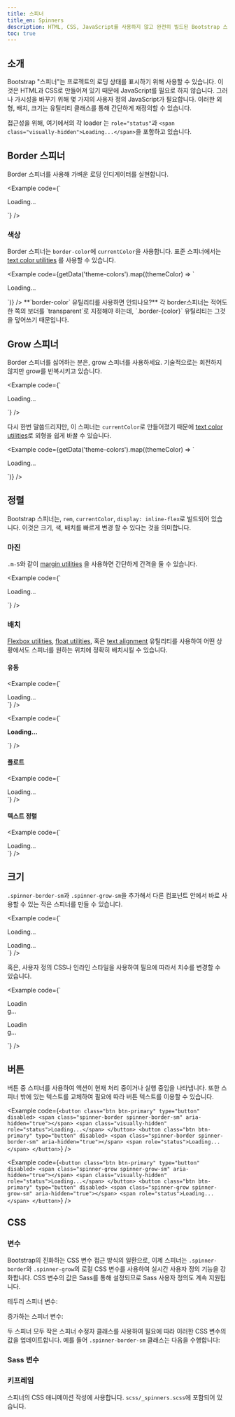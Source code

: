 ```yaml
---
title: 스피너
title_en: Spinners
description: HTML, CSS, JavaScript를 사용하지 않고 완전히 빌드된 Bootstrap 스피너를 사용하여 컴포넌트나 페이지의 로딩 상태를 표시합니다.
toc: true
---
```



## 소개

Bootstrap "스피너"는 프로젝트의 로딩 상태를 표시하기 위해 사용할 수 있습니다. 이것은 HTML과 CSS로 만들어져 있기 때문에 JavaScript를 필요로 하지 않습니다. 그러나 가시성을 바꾸기 위해 몇 가지의 사용자 정의 JavaScript가 필요합니다. 이러한 외형, 배치, 크기는 유틸리티 클래스를 통해 간단하게 재정의할 수 있습니다.

접근성을 위해, 여기에서의 각 loader 는 `role="status"`과 `<span class="visually-hidden">Loading...</span>`을 포함하고 있습니다.

<Callout name="info-prefersreducedmotion" />

## Border 스피너

Border 스피너를 사용해 가벼운 로딩 인디게이터를 실현합니다.

<Example code={`<div class="spinner-border" role="status">
  <span class="visually-hidden">Loading...</span>
</div>`} />

### 색상

Border 스피너는 `border-color`에 `currentColor`을 사용합니다. 표준 스피너에서는 [text color utilities][color] 를 사용할 수 있습니다.

<Example code={getData('theme-colors').map((themeColor) => `<div class="spinner-border text-${themeColor.name}" role="status">
    <span class="visually-hidden">Loading...</span>
  </div>`)} />

<Callout type="info">
**`border-color` 유틸리티를 사용하면 안되나요?** 각 border스피너는 적어도 한 쪽의 보더를 `transparent`로 지정해야 하는데, `.border-{color}` 유틸리티는 그것을 덮어쓰기 때문입니다.
</Callout>

## Grow 스피너

Border 스피너를 싫어하는 분은, grow 스피너를 사용하세요. 기술적으로는 회전하지 않지만 grow를 반복시키고 있습니다.

<Example code={`<div class="spinner-grow" role="status">
  <span class="visually-hidden">Loading...</span>
</div>`} />

다시 한번 말씀드리지만, 이 스피너는 `currentColor`로 만들어졌기 때문에 [text color utilities][color]로 외형을 쉽게 바꿀 수 있습니다.

<Example code={getData('theme-colors').map((themeColor) => `<div class="spinner-grow text-${themeColor.name}" role="status">
    <span class="visually-hidden">Loading...</span>
  </div>`)} />

## 정렬

Bootstrap 스피너는, `rem`, `currentColor`, `display: inline-flex`로 빌드되어 있습니다. 이것은 크기, 색, 배치를 빠르게 변경 할 수 있다는 것을 의미합니다.

### 마진

`.m-5`와 같이 [margin utilities][margin] 을 사용하면 간단하게 간격을 둘 수 있습니다.

<Example code={`<div class="spinner-border m-5" role="status">
  <span class="visually-hidden">Loading...</span>
</div>`} />

### 배치

[Flexbox utilities][flex], [float utilities][float], 혹은 [text alignment][text] 유틸리티를 사용하여 어떤 상황에서도 스피너를 원하는 위치에 정확히 배치시킬 수 있습니다.

#### 유동

<Example code={`<div class="d-flex justify-content-center">
  <div class="spinner-border" role="status">
    <span class="visually-hidden">Loading...</span>
  </div>
</div>`} />

<Example code={`<div class="d-flex align-items-center">
  <strong role="status">Loading...</strong>
  <div class="spinner-border ms-auto" aria-hidden="true"></div>
</div>`} />

#### 플로트

<Example code={`<div class="clearfix">
  <div class="spinner-border float-end" role="status">
    <span class="visually-hidden">Loading...</span>
  </div>
</div>`} />

#### 텍스트 정렬

<Example code={`<div class="text-center">
  <div class="spinner-border" role="status">
    <span class="visually-hidden">Loading...</span>
  </div>
</div>`} />

## 크기

`.spinner-border-sm`과 `.spinner-grow-sm`을 추가해서 다른 컴포넌트 안에서 바로 사용할 수 있는 작은 스피너를 만들 수 있습니다.

<Example code={`<div class="spinner-border spinner-border-sm" role="status">
  <span class="visually-hidden">Loading...</span>
</div>
<div class="spinner-grow spinner-grow-sm" role="status">
  <span class="visually-hidden">Loading...</span>
</div>`} />

혹은, 사용자 정의 CSS나 인라인 스타일을 사용하여 필요에 따라서 치수를 변경할 수 있습니다.

<Example code={`<div class="spinner-border" style="width: 3rem; height: 3rem;" role="status">
  <span class="visually-hidden">Loading...</span>
</div>
<div class="spinner-grow" style="width: 3rem; height: 3rem;" role="status">
  <span class="visually-hidden">Loading...</span>
</div>`} />

## 버튼

버튼 중 스피너를 사용하여 액션이 현재 처리 중이거나 실행 중임을 나타냅니다. 또한 스피너 밖에 있는 텍스트를 교체하여 필요에 따라 버튼 텍스트를 이용할 수 있습니다.

<Example code={`<button class="btn btn-primary" type="button" disabled>
  <span class="spinner-border spinner-border-sm" aria-hidden="true"></span>
  <span class="visually-hidden" role="status">Loading...</span>
</button>
<button class="btn btn-primary" type="button" disabled>
  <span class="spinner-border spinner-border-sm" aria-hidden="true"></span>
  <span role="status">Loading...</span>
</button>`} />

<Example code={`<button class="btn btn-primary" type="button" disabled>
  <span class="spinner-grow spinner-grow-sm" aria-hidden="true"></span>
  <span class="visually-hidden" role="status">Loading...</span>
</button>
<button class="btn btn-primary" type="button" disabled>
  <span class="spinner-grow spinner-grow-sm" aria-hidden="true"></span>
  <span role="status">Loading...</span>
</button>`} />

## CSS

### 변수

<AddedIn version="5.2.0" />

Bootstrap의 진화하는 CSS 변수 접근 방식의 일환으로, 이제 스피너는 `.spinner-border`와 `.spinner-grow`의 로컬 CSS 변수를 사용하여 실시간 사용자 정의 기능을 강화합니다. CSS 변수의 값은 Sass를 통해 설정되므로 Sass 사용자 정의도 계속 지원됩니다.

테두리 스피너 변수:

<ScssDocs name="spinner-border-css-vars" file="scss/_spinners.scss" />

증가하는 스피너 변수:

<ScssDocs name="spinner-grow-css-vars" file="scss/_spinners.scss" />

두 스피너 모두 작은 스피너 수정자 클래스를 사용하여 필요에 따라 이러한 CSS 변수의 값을 업데이트합니다. 예를 들어 `.spinner-border-sm` 클래스는 다음을 수행합니다:

<ScssDocs name="spinner-border-sm-css-vars" file="scss/_spinners.scss" />

### Sass 변수

<ScssDocs name="spinner-variables" file="scss/_variables.scss" />

### 키프레임

스피너의 CSS 애니메이션 작성에 사용합니다. `scss/_spinners.scss`에 포함되어 있습니다.

<ScssDocs name="spinner-border-keyframes" file="scss/_spinners.scss" />

<ScssDocs name="spinner-grow-keyframes" file="scss/_spinners.scss" />


[color]:   [[docsref:/utilities/colors]]
[flex]:    [[docsref:/utilities/flex]]
[float]:   [[docsref:/utilities/float]]
[margin]:  [[docsref:/utilities/spacing]]
[text]:    [[docsref:/utilities/text]]
